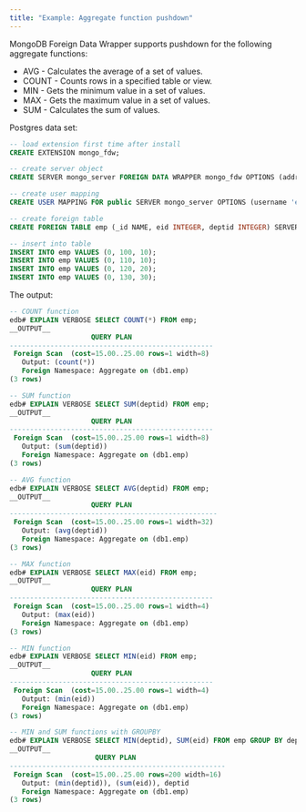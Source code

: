 ```yaml
---
title: "Example: Aggregate function pushdown"
---
```


MongoDB Foreign Data Wrapper supports pushdown for the following aggregate functions:

- AVG - Calculates the average of a set of values.
- COUNT - Counts rows in a specified table or view.
- MIN - Gets the minimum value in a set of values.
- MAX - Gets the maximum value in a set of values.
- SUM - Calculates the sum of values.

Postgres data set:

```sql
-- load extension first time after install
CREATE EXTENSION mongo_fdw;

-- create server object
CREATE SERVER mongo_server FOREIGN DATA WRAPPER mongo_fdw OPTIONS (address 'localhost', port '27017');

-- create user mapping
CREATE USER MAPPING FOR public SERVER mongo_server OPTIONS (username 'edb', password 'edb');

-- create foreign table
CREATE FOREIGN TABLE emp (_id NAME, eid INTEGER, deptid INTEGER) SERVER mongo_server OPTIONS (database 'edb', collection 'emp');

-- insert into table
INSERT INTO emp VALUES (0, 100, 10);
INSERT INTO emp VALUES (0, 110, 10);
INSERT INTO emp VALUES (0, 120, 20);
INSERT INTO emp VALUES (0, 130, 30);
```

The output:

```sql
-- COUNT function
edb# EXPLAIN VERBOSE SELECT COUNT(*) FROM emp;
__OUTPUT__
                    QUERY PLAN                    
--------------------------------------------------
 Foreign Scan  (cost=15.00..25.00 rows=1 width=8)
   Output: (count(*))
   Foreign Namespace: Aggregate on (db1.emp)
(3 rows)
```
```sql
-- SUM function
edb# EXPLAIN VERBOSE SELECT SUM(deptid) FROM emp;
__OUTPUT__
                    QUERY PLAN                    
--------------------------------------------------
 Foreign Scan  (cost=15.00..25.00 rows=1 width=8)
   Output: (sum(deptid))
   Foreign Namespace: Aggregate on (db1.emp)
(3 rows)
```
```sql
-- AVG function
edb# EXPLAIN VERBOSE SELECT AVG(deptid) FROM emp;
__OUTPUT__
                    QUERY PLAN                     
---------------------------------------------------
 Foreign Scan  (cost=15.00..25.00 rows=1 width=32)
   Output: (avg(deptid))
   Foreign Namespace: Aggregate on (db1.emp)
(3 rows)
```
```sql
-- MAX function
edb# EXPLAIN VERBOSE SELECT MAX(eid) FROM emp;
__OUTPUT__
                    QUERY PLAN                    
--------------------------------------------------
 Foreign Scan  (cost=15.00..25.00 rows=1 width=4)
   Output: (max(eid))
   Foreign Namespace: Aggregate on (db1.emp)
(3 rows)
```
```sql
-- MIN function
edb# EXPLAIN VERBOSE SELECT MIN(eid) FROM emp;
__OUTPUT__
                    QUERY PLAN                    
--------------------------------------------------
 Foreign Scan  (cost=15.00..25.00 rows=1 width=4)
   Output: (min(eid))
   Foreign Namespace: Aggregate on (db1.emp)
(3 rows)
```
```sql
-- MIN and SUM functions with GROUPBY
edb# EXPLAIN VERBOSE SELECT MIN(deptid), SUM(eid) FROM emp GROUP BY deptid HAVING MAX(eid) > 120;
__OUTPUT__
                     QUERY PLAN                      
-----------------------------------------------------
 Foreign Scan  (cost=15.00..25.00 rows=200 width=16)
   Output: (min(deptid)), (sum(eid)), deptid
   Foreign Namespace: Aggregate on (db1.emp)
(3 rows)
```